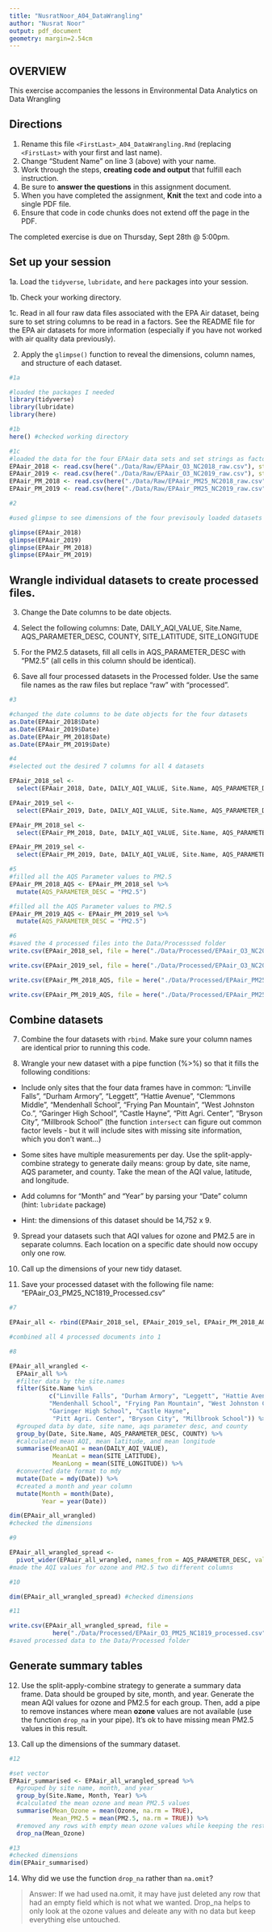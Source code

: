 ```yaml
---
title: "NusratNoor_A04_DataWrangling"
author: "Nusrat Noor"
output: pdf_document
geometry: margin=2.54cm
---
```


## OVERVIEW

This exercise accompanies the lessons in Environmental Data Analytics on Data Wrangling 

## Directions

1. Rename this file `<FirstLast>_A04_DataWrangling.Rmd` (replacing `<FirstLast>` with your first and last name).
2. Change "Student Name" on line 3 (above) with your name.
3. Work through the steps, **creating code and output** that fulfill each instruction.
4. Be sure to **answer the questions** in this assignment document.
5. When you have completed the assignment, **Knit** the text and code into a single PDF file.
6. Ensure that code in code chunks does not extend off the page in the PDF.

The completed exercise is due on Thursday, Sept 28th @ 5:00pm.

## Set up your session 

1a. Load the `tidyverse`,  `lubridate`, and `here` packages into your session.

1b. Check your working directory.

1c. Read in all four raw data files associated with the EPA Air dataset, being sure to set string columns to be read in a factors. See the README file for the EPA air datasets for more information (especially if you have not worked with air quality data previously). 

2. Apply the `glimpse()` function to reveal the dimensions, column names, and structure of each dataset. 

```r
#1a

#loaded the packages I needed
library(tidyverse)
library(lubridate)
library(here)

#1b 
here() #checked working directory

#1c 
#loaded the data for the four EPAair data sets and set strings as factors 
EPAair_2018 <- read.csv(here("./Data/Raw/EPAair_O3_NC2018_raw.csv"), stringsAsFactors = TRUE)
EPAair_2019 <- read.csv(here("./Data/Raw/EPAair_O3_NC2019_raw.csv"), stringsAsFactors = TRUE)
EPAair_PM_2018 <- read.csv(here("./Data/Raw/EPAair_PM25_NC2018_raw.csv"), stringsAsFactors = TRUE)
EPAair_PM_2019 <- read.csv(here("./Data/Raw/EPAair_PM25_NC2019_raw.csv"), stringsAsFactors = TRUE)

#2 

#used glimpse to see dimensions of the four previsouly loaded datasets

glimpse(EPAair_2018)
glimpse(EPAair_2019)
glimpse(EPAair_PM_2018)
glimpse(EPAair_PM_2019)

```


## Wrangle individual datasets to create processed files.

3. Change the Date columns to be date objects.

4. Select the following columns: Date, DAILY_AQI_VALUE, Site.Name, AQS_PARAMETER_DESC, COUNTY, SITE_LATITUDE, SITE_LONGITUDE

5. For the PM2.5 datasets, fill all cells in AQS_PARAMETER_DESC with "PM2.5" (all cells in this column should be identical).

6. Save all four processed datasets in the Processed folder. Use the same file names as the raw files but replace "raw" with "processed".

```r
#3

#changed the date columns to be date objects for the four datasets
as.Date(EPAair_2018$Date)
as.Date(EPAair_2019$Date)
as.Date(EPAair_PM_2018$Date)
as.Date(EPAair_PM_2019$Date)

#4
#selected out the desired 7 columns for all 4 datasets

EPAair_2018_sel <- 
  select(EPAair_2018, Date, DAILY_AQI_VALUE, Site.Name, AQS_PARAMETER_DESC, COUNTY: SITE_LONGITUDE)

EPAair_2019_sel <- 
  select(EPAair_2019, Date, DAILY_AQI_VALUE, Site.Name, AQS_PARAMETER_DESC, COUNTY: SITE_LONGITUDE)

EPAair_PM_2018_sel <- 
  select(EPAair_PM_2018, Date, DAILY_AQI_VALUE, Site.Name, AQS_PARAMETER_DESC, COUNTY: SITE_LONGITUDE)

EPAair_PM_2019_sel <- 
  select(EPAair_PM_2019, Date, DAILY_AQI_VALUE, Site.Name, AQS_PARAMETER_DESC, COUNTY: SITE_LONGITUDE)

#5
#filled all the AQS Parameter values to PM2.5
EPAair_PM_2018_AQS <- EPAair_PM_2018_sel %>% 
  mutate(AQS_PARAMETER_DESC = "PM2.5")

#filled all the AQS Parameter values to PM2.5
EPAair_PM_2019_AQS <- EPAair_PM_2019_sel %>%
  mutate(AQS_PARAMETER_DESC = "PM2.5")

#6
#saved the 4 processed files into the Data/Processsed folder
write.csv(EPAair_2018_sel, file = here("./Data/Processed/EPAair_O3_NC2018_processed.csv"))

write.csv(EPAair_2019_sel, file = here("./Data/Processed/EPAair_O3_NC2019_processed.csv"))

write.csv(EPAair_PM_2018_AQS, file = here("./Data/Processed/EPAair_PM25_NC2018_processed.csv"))

write.csv(EPAair_PM_2019_AQS, file = here("./Data/Processed/EPAair_PM25_NC2019_processed.csv"))
```


## Combine datasets

7. Combine the four datasets with `rbind`. Make sure your column names are identical prior to running this code.

8. Wrangle your new dataset with a pipe function (%>%) so that it fills the following conditions: 

  * Include only sites that the four data frames have in common: "Linville Falls", "Durham Armory", "Leggett", "Hattie Avenue", "Clemmons Middle", "Mendenhall School", "Frying Pan Mountain", "West Johnston Co.", "Garinger High School", "Castle Hayne", "Pitt Agri. Center", "Bryson City", "Millbrook School" (the function `intersect` can figure out common factor levels - but it will include sites with missing site information, which you don't want...) 

  * Some sites have multiple measurements per day. Use the split-apply-combine strategy to generate daily means: group by date, site name, AQS parameter, and county. Take the mean of the AQI value, latitude, and longitude.
  
  * Add columns for "Month" and "Year" by parsing your "Date" column (hint: `lubridate` package)
  
  * Hint: the dimensions of this dataset should be 14,752 x 9.

9. Spread your datasets such that AQI values for ozone and PM2.5 are in separate columns. Each location on a specific date should now occupy only one row.

10. Call up the dimensions of your new tidy dataset.

11. Save your processed dataset with the following file name: "EPAair_O3_PM25_NC1819_Processed.csv"

```r
#7 

EPAair_all <- rbind(EPAair_2018_sel, EPAair_2019_sel, EPAair_PM_2018_AQS, EPAair_PM_2019_AQS)

#combined all 4 processed documents into 1

#8 

EPAair_all_wrangled <- 
  EPAair_all %>% 
  #filter data by the site.names
  filter(Site.Name %in% 
           c("Linville Falls", "Durham Armory", "Leggett", "Hattie Avenue", "Clemmons Middle", 
           "Mendenhall School", "Frying Pan Mountain", "West Johnston Co.", 
           "Garinger High School", "Castle Hayne",
            "Pitt Agri. Center", "Bryson City", "Millbrook School")) %>%
  #grouped data by date, site name, aqs parameter desc, and county
  group_by(Date, Site.Name, AQS_PARAMETER_DESC, COUNTY) %>%
  #calculated mean AQI, mean latitude, and mean longitude
  summarise(MeanAQI = mean(DAILY_AQI_VALUE),
            MeanLat = mean(SITE_LATITUDE),
            MeanLong = mean(SITE_LONGITUDE)) %>%
  #converted date format to mdy
  mutate(Date = mdy(Date)) %>%
  #created a month and year column
  mutate(Month = month(Date), 
         Year = year(Date))

dim(EPAair_all_wrangled)
#checked the dimensions 

#9

EPAair_all_wrangled_spread <- 
  pivot_wider(EPAair_all_wrangled, names_from = AQS_PARAMETER_DESC, values_from = MeanAQI)
#made the AQI values for ozone and PM2.5 two different columns

#10

dim(EPAair_all_wrangled_spread) #checked dimensions

#11

write.csv(EPAair_all_wrangled_spread, file = 
            here("./Data/Processed/EPAair_O3_PM25_NC1819_processed.csv"))
#saved processed data to the Data/Processed folder
```


## Generate summary tables

12. Use the split-apply-combine strategy to generate a summary data frame. Data should be grouped by site, month, and year. Generate the mean AQI values for ozone and PM2.5 for each group. Then, add a pipe to remove instances where mean **ozone** values are not available (use the function `drop_na` in your pipe). It's ok to have missing mean PM2.5 values in this result. 

13. Call up the dimensions of the summary dataset.

```r

#12

#set vector
EPAair_summarised <- EPAair_all_wrangled_spread %>%
  #grouped by site name, month, and year
  group_by(Site.Name, Month, Year) %>%
  #calculated the mean ozone and mean PM2.5 values
  summarise(Mean_Ozone = mean(Ozone, na.rm = TRUE),
            Mean_PM2.5 = mean(PM2.5, na.rm = TRUE)) %>%
  #removed any rows with empty mean ozone values while keeping the rest of the data intact
  drop_na(Mean_Ozone)

#13
#checked dimensions
dim(EPAair_summarised)
```

14. Why did we use the function `drop_na` rather than `na.omit`?

> Answer: 
If we had used na.omit, it may have just deleted any row that had an empty field which is not what we wanted. Drop_na helps to only look at the ozone values and deleate any with no data but keep everything else untouched. 
